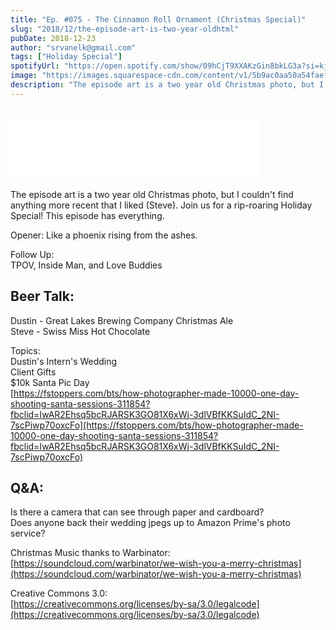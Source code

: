 ```yaml
---
title: "Ep. #075 - The Cinnamon Roll Ornament (Christmas Special)"
slug: "2018/12/the-episode-art-is-two-year-oldhtml"
pubDate: 2018-12-23
author: "srvanelk@gmail.com"
tags: ["Holiday Special"]
spotifyUrl: "https://open.spotify.com/show/09hCjT9XXAKzGin8bkLG3a?si=kjRZvQ1JTb6Ov3HVzSSlWA"
image: "https://images.squarespace-cdn.com/content/v1/5b9ac0aa50a54faef024c950/1574376610138-TO9UUVMXX8O9WUPQR3WN/CHRISTMAS.jpeg?format=original"
description: "The episode art is a two year old Christmas photo, but I couldn't find anything more recent that I liked (Steve). Join us for a rip-roaring Holiday Special! This episode has everything."
---
```


<figure>
  <img src="https://images.squarespace-cdn.com/content/v1/5b9ac0aa50a54faef024c950/1574376610138-TO9UUVMXX8O9WUPQR3WN/CHRISTMAS.jpeg?format=original" alt="" />
</figure>
<iframe class="embedly-embed" src="//cdn.embedly.com/widgets/media.html?src=https%3A%2F%2Fanchor.fm%2Fweddingphotohangover%2Fembed%2Fepisodes%2FEp--075---The-Cinnamon-Roll-Ornament-Christmas-Special-e2qpnc&url=https%3A%2F%2Fanchor.fm%2Fweddingphotohangover%2Fepisodes%2FEp--075---The-Cinnamon-Roll-Ornament-Christmas-Special-e2qpnc&image=https%3A%2F%2Fd3t3ozftmdmh3i.cloudfront.net%2Fproduction%2Fpodcast_uploaded_episode400%2F805714%2F805714-1545578816929-d22b232f06a41.jpg&key=c6502efcb3c84824bc6c1f27d683be13&type=text%2Fhtml&schema=anchor&wmode=opaque" width="400" height="102" scrolling="no" frameborder="0" allow="autoplay; fullscreen" allowfullscreen="true"></iframe>

The episode art is a two year old Christmas photo, but I couldn't find anything more recent that I liked (Steve). Join us for a rip-roaring Holiday Special! This episode has everything.

Opener: Like a phoenix rising from the ashes.

Follow Up:  
TPOV, Inside Man, and Love Buddies

## Beer Talk:  
Dustin - Great Lakes Brewing Company Christmas Ale  
Steve - Swiss Miss Hot Chocolate

Topics:  
Dustin's Intern's Wedding  
Client Gifts  
$10k Santa Pic Day  
[https://fstoppers.com/bts/how-photographer-made-10000-one-day-shooting-santa-sessions-311854?fbclid=IwAR2Ehsq5bcRJARSK3GO81X6xWj-3dlVBfKKSuIdC_2NI-7scPiwp70oxcFo](https://fstoppers.com/bts/how-photographer-made-10000-one-day-shooting-santa-sessions-311854?fbclid=IwAR2Ehsq5bcRJARSK3GO81X6xWj-3dlVBfKKSuIdC_2NI-7scPiwp70oxcFo)

## Q&A:  
Is there a camera that can see through paper and cardboard?  
Does anyone back their wedding jpegs up to Amazon Prime's photo service?

Christmas Music thanks to Warbinator:  
[https://soundcloud.com/warbinator/we-wish-you-a-merry-christmas](https://soundcloud.com/warbinator/we-wish-you-a-merry-christmas)

Creative Commons 3.0:  
[https://creativecommons.org/licenses/by-sa/3.0/legalcode](https://creativecommons.org/licenses/by-sa/3.0/legalcode)
